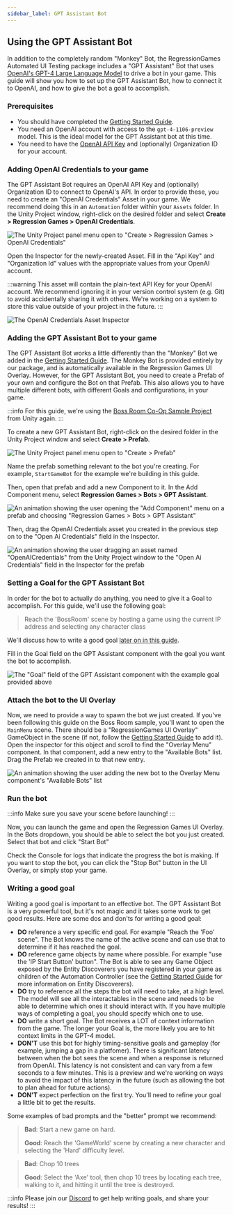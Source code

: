 ```yaml
---
sidebar_label: GPT Assistant Bot
---
```


## Using the GPT Assistant Bot

In addition to the completely random "Monkey" Bot, the RegressionGames Automated UI Testing package includes a "GPT Assistant" Bot that uses [OpenAI's GPT-4 Large Language Model](https://openai.com/gpt-4) to drive a bot in your game.
This guide will show you how to set up the GPT Assistant Bot, how to connect it to OpenAI, and how to give the bot a goal to accomplish.

### Prerequisites

* You should have completed the [Getting Started Guide](./getting-started.mdx).
* You need an OpenAI account with access to the `gpt-4-1106-preview` model. This is the ideal model for the GPT Assistant bot at this time.
* You need to have the [OpenAI API Key](https://beta.openai.com/account/api-keys) and (optionally) Organization ID for your account.

### Adding OpenAI Credentials to your game

The GPT Assistant Bot requires an OpenAI API Key and (optionally) Organization ID to connect to OpenAI's API.
In order to provide these, you need to create an "OpenAI Credentials" Asset in your game.
We recommend doing this in an `Automation` folder within your `Assets` folder.
In the Unity Project window, right-click on the desired folder and select **Create > Regression Games > OpenAI Credentials**.

![The Unity Project panel menu open to "Create > Regression Games > OpenAI Credentials"](./img/gpt-assistant-bot/add-openai-credentials-menu.png)

Open the Inspector for the newly-created Asset.
Fill in the "Api Key" and "Organization Id" values with the appropriate values from your OpenAI account.

:::warning
This asset will contain the plain-text API Key for your OpenAI account.
We recommend ignoring it in your version control system (e.g. Git) to avoid accidentally sharing it with others.
We're working on a system to store this value outside of your project in the future.
:::

![The OpenAI Credentials Asset Inspector](./img/gpt-assistant-bot/openai-credentials-inspector.png)

### Adding the GPT Assistant Bot to your game

The GPT Assistant Bot works a little differently than the "Monkey" Bot we added in the [Getting Started Guide](./getting-started.mdx).
The Monkey Bot is provided entirely by our package, and is automatically available in the Regression Games UI Overlay.
However, for the GPT Assistant Bot, you need to create a Prefab of your own and configure the Bot on that Prefab.
This also allows you to have multiple different bots, with different Goals and configurations, in your game.

:::info
For this guide, we're using the [Boss Room Co-Op Sample Project](https://github.com/Unity-Technologies/com.unity.multiplayer.samples.coop) from Unity again.
:::

To create a new GPT Assistant Bot, right-click on the desired folder in the Unity Project window and select **Create > Prefab**.

![The Unity Project panel menu open to "Create > Prefab"](./img/gpt-assistant-bot/add-prefab-menu.png)

Name the prefab something relevant to the bot you're creating.
For example, `StartGameBot` for the example we're building in this guide.

Then, open that prefab and add a new Component to it.
In the Add Component menu, select **Regression Games > Bots > GPT Assistant**.

![An animation showing the user opening the "Add Component" menu on a prefab and choosing "Regression Games > Bots > GPT Assistant"](./img/gpt-assistant-bot/recording-add-gpt-assistant-component.gif)

Then, drag the OpenAI Credentials asset you created in the previous step on to the "Open Ai Credentials" field in the Inspector.

![An animation showing the user dragging an asset named "OpenAICredentials" from the Unity Project window to the "Open Ai Credentials" field in the Inspector for the prefab](./img/gpt-assistant-bot/recording-set-openai-credentials.gif)

### Setting a Goal for the GPT Assistant Bot

In order for the bot to actually do anything, you need to give it a Goal to accomplish.
For this guide, we'll use the following goal:

> Reach the 'BossRoom' scene by hosting a game using the current IP address and selecting any character class

We'll discuss how to write a good goal [later on in this guide](#writing-a-good-goal).

Fill in the Goal field on the GPT Assistant component with the goal you want the bot to accomplish.

![The "Goal" field of the GPT Assistant component with the example goal provided above](./img/gpt-assistant-bot/goal-field.png)

### Attach the bot to the UI Overlay

Now, we need to provide a way to spawn the bot we just created.
If you've been following this guide on the Boss Room sample, you'll want to open the `MainMenu` scene.
There should be a "RegressionGames UI Overlay" GameObject in the scene (if not, follow the [Getting Started Guide](./getting-started.mdx) to add it).
Open the inspector for this object and scroll to find the "Overlay Menu" component.
In that component, add a new entry to the "Available Bots" list.
Drag the Prefab we created in to that new entry.

![An animation showing the user adding the new bot to the Overlay Menu component's "Available Bots" list](./img/gpt-assistant-bot/recording-set-new-bot-on-overlay.gif)

### Run the bot

:::info
Make sure you save your scene before launching!
:::

Now, you can launch the game and open the Regression Games UI Overlay.
In the Bots dropdown, you should be able to select the bot you just created.
Select that bot and click "Start Bot"

Check the Console for logs that indicate the progress the bot is making.
If you want to stop the bot, you can click the "Stop Bot" button in the UI Overlay, or simply stop your game.

### Writing a good goal

Writing a good goal is important to an effective bot.
The GPT Assistant Bot is a very powerful tool, but it's not magic and it takes some work to get good results.
Here are some dos and don'ts for writing a good goal:

* **DO** reference a very specific end goal. For example "Reach the 'Foo' scene". The Bot knows the name of the active scene and can use that to determine if it has reached the goal.
* **DO** reference game objects by name where possible. For example "use the 'IP Start Button' button". The Bot is able to see any Game Object exposed by the Entity Discoverers you have registered in your game as children of the Automation Controller (see the [Getting Started Guide](./getting-started.mdx#adding-entity-discoverers-to-your-scene) for more information on Entity Discoverers).
* **DO** try to reference all the steps the bot will need to take, at a high level. The model will see all the interactables in the scene and needs to be able to determine which ones it should interact with. If you have multiple ways of completing a goal, you should specify which one to use.
* **DO** write a short goal. The Bot receives a LOT of context information from the game. The longer your Goal is, the more likely you are to hit context limits in the GPT-4 model.
* **DON'T** use this bot for highly timing-sensitive goals and gameplay (for example, jumping a gap in a platfomer). There is significant latency between when the bot sees the scene and when a response is returned from OpenAI. This latency is not consistent and can vary from a few seconds to a few minutes. This is a preview and we're working on ways to avoid the impact of this latency in the future (such as allowing the bot to plan ahead for future actions).
* **DON'T** expect perfection on the first try. You'll need to refine your goal a little bit to get the results.

Some examples of bad prompts and the "better" prompt we recommend:

> **Bad**: Start a new game on hard.
>
> **Good**: Reach the 'GameWorld' scene by creating a new character and selecting the 'Hard' difficulty level.

> **Bad**: Chop 10 trees
>
> **Good**: Select the 'Axe' tool, then chop 10 trees by locating each tree, walking to it, and hitting it until the tree is destroyed.

:::info
Please join our [Discord](https://discord.gg/Skafm6uF) to get help writing goals, and share your results!
:::